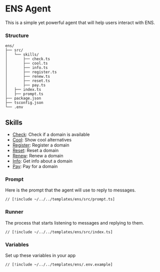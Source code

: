 # ENS Agent

This is a simple yet powerful agent that will help users interact with ENS.

### Structure

```
ens/
├── src/
│   └── skills/
│       ├── check.ts
│       ├── cool.ts
│       ├── info.ts
│       ├── register.ts
│       ├── renew.ts
│       ├── reset.ts
│       ├── pay.ts
│   ├── index.ts
│   ├── prompt.ts
├── package.json
├── tsconfig.json
└── .env
```

## Skills

- [Check](/skills/check): Check if a domain is available
- [Cool](/skills/cool): Show cool alternatives
- [Register](/skills/register): Register a domain
- [Reset](/skills/reset): Reset a domain
- [Renew](/skills/renew): Renew a domain
- [Info](/skills/info): Get info about a domain
- [Pay](/skills/pay): Pay for a domain

### Prompt

Here is the prompt that the agent will use to reply to messages.

```tsx [src/prompt.ts]
// [!include ~/../../templates/ens/src/prompt.ts]
```

### Runner

The process that starts listening to messages and replying to them.

```tsx [src/index.ts]
// [!include ~/../../templates/ens/src/index.ts]
```

### Variables

Set up these variables in your app

```bash [cmd]
// [!include ~/../../templates/ens/.env.example]
```
